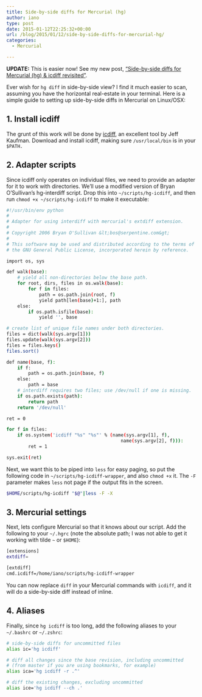 ```yaml
---
title: Side-by-side diffs for Mercurial (hg)
author: iano
type: post
date: 2015-01-12T22:25:32+00:00
url: /blog/2015/01/12/side-by-side-diffs-for-mercurial-hg/
categories:
  - Mercurial

---
```

**UPDATE:** This is easier now! See my new post, [&#8220;Side-by-side diffs for Mercurial (hg) & icdiff revisited&#8221;][1].

Ever wish for `hg diff` in side-by-side view? I find it much easier to scan, assuming you have the horizontal real-estate in your terminal. Here is a simple guide to setting up side-by-side diffs in Mercurial on Linux/OSX:<!-- more -->

## 1. Install icdiff

The grunt of this work will be done by [icdiff][2], an excellent tool by Jeff Kaufman. Download and install icdiff, making sure `/usr/local/bin` is in your `$PATH.`

## 2. Adapter scripts

Since icdiff only operates on individual files, we need to provide an adapter for it to work with directories. We&#8217;ll use a modified version of Bryan O&#8217;Sullivan&#8217;s hg-interdiff script. Drop this into `~/scripts/hg-icdiff`, and then run `chmod +x ~/scripts/hg-icdiff` to make it executable:

```bash
#!/usr/bin/env python
#
# Adapter for using interdiff with mercurial's extdiff extension.
#
# Copyright 2006 Bryan O'Sullivan &lt;bos@serpentine.com&gt;
#
# This software may be used and distributed according to the terms of
# the GNU General Public License, incorporated herein by reference.

import os, sys

def walk(base):
    # yield all non-directories below the base path.
    for root, dirs, files in os.walk(base):
        for f in files:
            path = os.path.join(root, f)
            yield path[len(base)+1:], path
    else:
        if os.path.isfile(base):
            yield '', base

# create list of unique file names under both directories.
files = dict(walk(sys.argv[1]))
files.update(walk(sys.argv[2]))
files = files.keys()
files.sort()

def name(base, f):
    if f:
        path = os.path.join(base, f)
    else:
        path = base
    # interdiff requires two files; use /dev/null if one is missing.
    if os.path.exists(path):
        return path
    return '/dev/null'

ret = 0

for f in files:
    if os.system('icdiff "%s" "%s"' % (name(sys.argv[1], f),
                                          name(sys.argv[2], f))):
        ret = 1

sys.exit(ret)

```

Next, we want this to be piped into `less` for easy paging, so put the following code in `~/scripts/hg-icdiff-wrapper`, and also `chmod +x` it. The `-F` parameter makes `less` not page if the output fits in the screen.

```bash
$HOME/scripts/hg-icdiff "$@"|less -F -X

```

## 3. Mercurial settings

Next, lets configure Mercurial so that it knows about our script. Add the following to your `~/.hgrc` (note the absolute path; I was not able to get it working with tilde `~` or `$HOME`):

```bash
[extensions]
extdiff=

[extdiff]
cmd.icdiff=/home/iano/scripts/hg-icdiff-wrapper

```

You can now replace `diff` in your Mercurial commands with `icdiff`, and it will do a side-by-side diff instead of inline.

## 4. Aliases

Finally, since `hg icdiff` is too long, add the following aliases to your `~/.bashrc` or `~/.zshrc`:

```bash
# side-by-side diffs for uncommitted files
alias ic='hg icdiff'

# diff all changes since the base revision, including uncommitted
# (from master if you are using bookmarks, for example)
alias ica='hg icdiff -r .^'

# diff the existing changes, excluding uncommitted
alias ice='hg icdiff --ch .'

```

 [1]: http://ianobermiller.com/blog/2016/07/14/side-by-side-diffs-for-mercurial-hg-icdiff-revisited/
 [2]: http://www.jefftk.com/icdiff